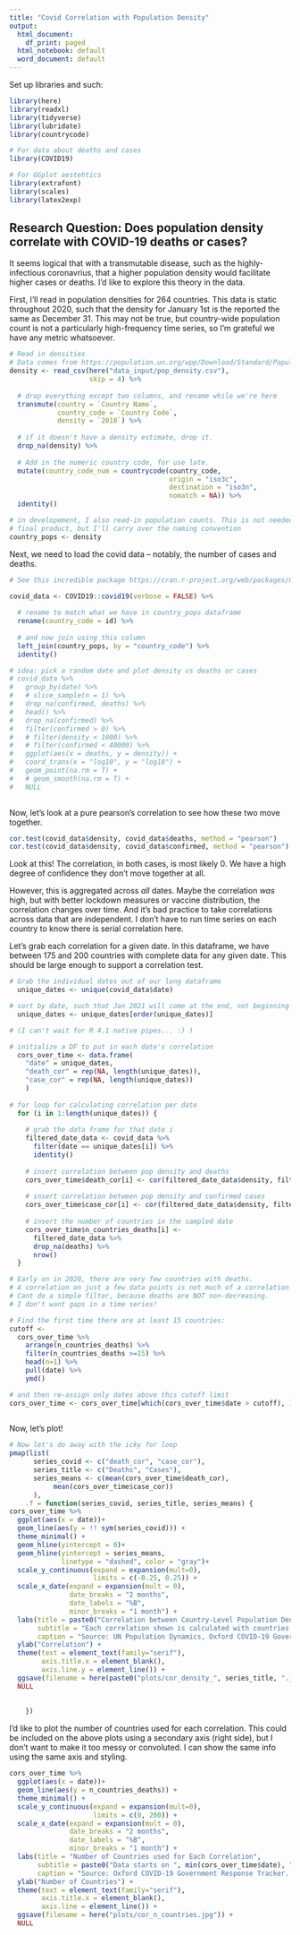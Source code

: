 ```yaml
---
title: "Covid Correlation with Population Density"
output:
  html_document:
    df_print: paged
  html_notebook: default
  word_document: default
---
```


Set up libraries and such:

```r
library(here)
library(readxl)
library(tidyverse)
library(lubridate)
library(countrycode)

# For data about deaths and cases
library(COVID19)

# For GGplot aestehtics
library(extrafont)
library(scales)
library(latex2exp)
```

## Research Question: Does population density correlate with COVID-19 deaths or cases?

It seems logical that with a transmutable disease, such as the highly-infectious coronavrius, that a higher population density would facilitate higher cases or deaths. I'd like to explore this theory in the data.

First, I'll read in population densities for 264 countries. This data is static throughout 2020, such that the density for January 1st is the reported the same as December 31. This may not be true, but country-wide population count is not a particularly high-frequency time series, so I'm grateful we have any metric whatsoever.

```r
# Read in densities
# Data comes from https://population.un.org/wpp/Download/Standard/Population/ 
density <- read_csv(here("data_input/pop_density.csv"),
                    skip = 4) %>% 
  
  # drop everything except two columns, and rename while we're here
  transmute(country = `Country Name`,
            country_code = `Country Code`,
            density = `2018`) %>%
  
  # if it doesn't have a density estimate, drop it. 
  drop_na(density) %>% 
  
  # Add in the numeric country code, for use late.
  mutate(country_code_num = countrycode(country_code, 
                                        origin = "iso3c", 
                                        destination = "iso3n",
                                        nomatch = NA)) %>% 
  identity()

# in developement, I also read-in population counts. This is not needed in the
# final product, but I'll carry over the naming convention
country_pops <- density
```

Next, we need to load the covid data -- notably, the number of cases and deaths.

```r
# See this incredible package https://cran.r-project.org/web/packages/COVID19/index.html

covid_data <- COVID19::covid19(verbose = FALSE) %>% 
  
  # rename to match what we have in country_pops dataframe
  rename(country_code = id) %>% 
  
  # and now join using this column
  left_join(country_pops, by = "country_code") %>% 
  identity()

# idea: pick a random date and plot density vs deaths or cases
# covid_data %>% 
#   group_by(date) %>% 
#   # slice_sample(n = 1) %>% 
#   drop_na(confirmed, deaths) %>% 
#   head() %>% 
#   drop_na(confirmed) %>% 
#   filter(confirmed > 0) %>%
#   # filter(density < 1000) %>% 
#   # filter(confirmed < 40000) %>% 
#   ggplot(aes(x = deaths, y = density)) +
#   coord_trans(x = "log10", y = "log10") +
#   geom_point(na.rm = T) +
#   # geom_smooth(na.rm = T) +
#   NULL
    
```

Now, let's look at a pure pearson's correlation to see how these two move together.

```r
cor.test(covid_data$density, covid_data$deaths, method = "pearson")
cor.test(covid_data$density, covid_data$confirmed, method = "pearson")
```

Look at this! The correlation, in both cases, is most likely 0. We have a high degree of confidence they don't move together at all.

However, this is aggregated across *all* dates. Maybe the correlation *was* high, but with better lockdown measures or vaccine distribution, the correlation changes over time. And it's bad practice to take correlations across data that are independent. I don't have to run time series on each country to know there is serial correlation here.

Let's grab each correlation for a given date. In this dataframe, we have between 175 and 200 countries with complete data for any given date. This should be large enough to support a correlation test.

```r
# Grab the individual dates out of our long dataframe
  unique_dates <- unique(covid_data$date)

# sort by date, such that Jan 2021 will come at the end, not beginning
  unique_dates <- unique_dates[order(unique_dates)]

# (I can't wait for R 4.1 native pipes... :) )

# initialize a DF to put in each date's correlation
  cors_over_time <- data.frame(
    "date" = unique_dates,
    "death_cor" = rep(NA, length(unique_dates)),
    "case_cor" = rep(NA, length(unique_dates))
    )
  
# for loop for calculating correlation per date
  for (i in 1:length(unique_dates)) {
    
    # grab the data frame for that date i
    filtered_date_data <- covid_data %>% 
      filter(date == unique_dates[i]) %>% 
      identity()
    
    # insert correlation between pop density and deaths
    cors_over_time$death_cor[i] <- cor(filtered_date_data$density, filtered_date_data$deaths, use = "complete.obs")
    
    # insert correlation between pop density and confirmed cases
    cors_over_time$case_cor[i] <- cor(filtered_date_data$density, filtered_date_data$confirmed, use = "complete.obs")
    
    # insert the number of countries in the sampled date
    cors_over_time$n_countries_deaths[i] <- 
      filtered_date_data %>% 
      drop_na(deaths) %>% 
      nrow()
  }

# Early on in 2020, there are very few countries with deaths.
# A correlation on just a few data points is not much of a correlation at all, so I will filter these out. 
# Cant do a simple filter, because deaths are NOT non-decreasing. 
# I don't want gaps in a time series!

# Find the first time there are at least 15 countries:
cutoff <- 
  cors_over_time %>% 
    arrange(n_countries_deaths) %>% 
    filter(n_countries_deaths >=15) %>% 
    head(n=1) %>% 
    pull(date) %>% 
    ymd()

# and then re-assign only dates above this cutoff limit
cors_over_time <- cors_over_time[which(cors_over_time$date > cutoff), ]
  
```

Now, let's plot!

```r
# Now let's do away with the icky for loop
pmap(list(
      series_covid <- c("death_cor", "case_cor"),
      series_title <- c("Deaths", "Cases"),
      series_means <- c(mean(cors_over_time$death_cor),
           mean(cors_over_time$case_cor))
      ),
    .f = function(series_covid, series_title, series_means) { 
cors_over_time %>% 
  ggplot(aes(x = date))+
  geom_line(aes(y = !! sym(series_covid))) + 
  theme_minimal() +
  geom_hline(yintercept = 0)+
  geom_hline(yintercept = series_means,
             linetype = "dashed", color = "gray")+
  scale_y_continuous(expand = expansion(mult=0),
                     limits = c(-0.25, 0.25)) +
  scale_x_date(expand = expansion(mult = 0),
               date_breaks = "2 months",
               date_labels = "%B",
               minor_breaks = "1 month") +
  labs(title = paste0("Correlation between Country-Level Population Density and COVID ", series_title),
       subtitle = "Each correlation shown is calculated with countries with deaths for that given date.\nThis starts at 10 and increases to, and hovers around, 175 by May 2020.",
       caption = "Source: UN Population Dynamics, Oxford COVID-19 Government Response Tracker. \n Chart: Michael Boerman, https://github.com/michaelboerman") +
  ylab("Correlation") +
  theme(text = element_text(family="serif"),
        axis.title.x = element_blank(),
        axis.line.y = element_line()) +
  ggsave(filename = here(paste0("plots/cor_density_", series_title, ".jpg"))) +
  NULL
      
      
    })
```

I'd like to plot the number of countries used for each correlation. This could be included on the above plots using a secondary axis (right side), but I don't want to make it too messy or convoluted. I can show the same info using the same axis and styling.

```r
cors_over_time %>% 
  ggplot(aes(x = date))+
  geom_line(aes(y = n_countries_deaths)) + 
  theme_minimal() +
  scale_y_continuous(expand = expansion(mult=0),
                     limits = c(0, 200)) +
  scale_x_date(expand = expansion(mult = 0),
               date_breaks = "2 months",
               date_labels = "%B",
               minor_breaks = "1 month") +
  labs(title = "Number of Countries used for Each Correlation",
       subtitle = paste0("Data starts on ", min(cors_over_time$date), " which is the first day with deaths in at least 15 countries."),
       caption = "Source: Oxford COVID-19 Government Response Tracker. \n Chart: Michael Boerman, https://github.com/michaelboerman") +
  ylab("Number of Countries") +
  theme(text = element_text(family="serif"),
        axis.title.x = element_blank(),
        axis.line = element_line()) +
  ggsave(filename = here("plots/cor_n_countries.jpg")) +
  NULL
```
